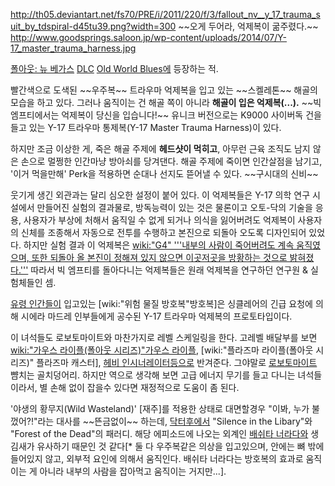 http://th05.deviantart.net/fs70/PRE/i/2011/220/f/3/fallout_nv__y_17_trauma_suit_by_tdspiral-d45tu39.png?width=300
~~오게 두어라, 억제복이 굶주렸다.~~
http://www.goodsprings.saloon.jp/wp-content/uploads/2014/07/Y-17_master_trauma_harness.jpg

[[폴아웃: 뉴 베가스]] [[DLC]] [[Old World Blues]]에 등장하는 적.

빨간색으로 도색된 ~~우주복~~ 트라우마 억제복을 입고 있는 ~~스켈레톤~~ 해골의 모습을 하고 있다. 그러나 움직이는 건 해골 쪽이 아니라 '''해골이 입은 억제복(...).''' ~~빅 엠프티에서는 억제복이 당신을 입습니다!~~ 유니크 버전으로는 K9000 사이버독 건을 들고 있는 Y-17 트라우마 통제복(Y-17 Master Trauma Harness)이 있다.

하지만 조금 이상한 게, 죽은 해골 주제에 '''헤드샷이 먹히고''', 아무런 근육 조직도 남지 않은 손으로 멀쩡한 인간마냥 방아쇠를 당겨댄다. 해골 주제에 죽이면 인간살점을 남기고, '이거 먹을만해' Perk을 적용하면 순대나 선지도 뜯어낼 수 있다. ~~구시대의 신비~~

웃기게 생긴 외관과는 달리 심오한 설정이 붙어 있다. 이 억제복들은 Y-17 의학 연구 시설에서 만들어진 실험의 결과물로, 방독능력이 있는 것은 물론이고 오토-닥의 기술을 응용, 사용자가 부상에 처해서 움직일 수 없게 되거나 의식을 잃어버려도 억제복이 사용자의 신체를 조종해서 자동으로 전투를 수행하고 본진으로 되돌아 오도록 디자인되어 있었다. 하지만 실험 결과 이 억제복은 [[wiki:"G4" '''내부의 사람이 죽어버려도 계속 움직였으며, 또한 되돌아 올 본진이 정해져 있지 않으면 이곳저곳을 방황하는 것으로 밝혀졌다.''']] 따라서 빅 엠프티를 돌아다니는 억제복들은 원래 억제복을 연구하던 연구원 & 실험체들인 셈.

[[유령 인간]]들이 입고있는 [wiki:"위험 물질 방호복"방호복]은 싱클레어의 긴급 요청에 의해 시에라 마드레 인부들에게 공수된 Y-17 트라우마 억제복의 프로토타입이다.

이 녀석들도 로보토마이트와 마찬가지로 레벨 스케일링을 한다. 고레벨 배달부를 보면 [[wiki:"가우스 라이플(폴아웃 시리즈)"가우스 라이플]], [wiki:"플라즈마 라이플(폴아웃 시리즈)" 플라즈마 캐스터], [[헤비 인시너레이터]]등으로 반겨준다. 그야말로 [[로보토마이트]] 뺨치는 골치덩어리. 하지만 역으로 생각해 보면 고급 에너지 무기를 들고 다니는 녀석들이라서, 별 손해 없이 잡을수 있다면 재정적으로 도움이 좀 된다.

'야생의 황무지(Wild Wasteland)' [재주]를 적용한 상태로 대면할경우 "이봐, 누가 불 껐어?!"라는 대사를 ~~뜬금없이~~ 하는데, [[닥터후]]에서 "Silence in the Libary"와 "Forest of the Dead"의 패러디. 해당 에피소드에 나오는 외계인 [[배쉬타 너라다]]와 생김새가 유사하기 때문인 것 같다[* 둘 다 우주복같은 의상을 입고있으며, 안에는 뼈 밖에 들어있지 않고, 외부적 요인에 의해서 움직인다. 배쉬타 너라다는 방호복의 효과로 움직이는 게 아니라 내부의 사람을 잡아먹고 움직이는 거지만...].
